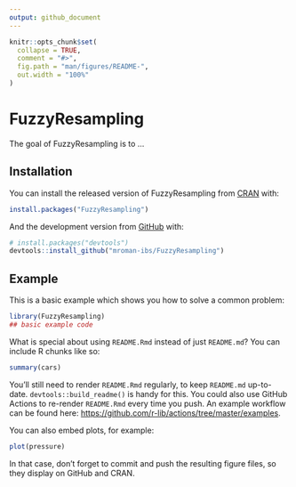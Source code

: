 ```yaml
---
output: github_document
---
```


<!-- README.md is generated from README.Rmd. Please edit that file -->

```r
knitr::opts_chunk$set(
  collapse = TRUE,
  comment = "#>",
  fig.path = "man/figures/README-",
  out.width = "100%"
)
```

# FuzzyResampling

<!-- badges: start -->
<!-- badges: end -->

The goal of FuzzyResampling is to ...

## Installation

You can install the released version of FuzzyResampling from [CRAN](https://CRAN.R-project.org) with:

``` r
install.packages("FuzzyResampling")
```

And the development version from [GitHub](https://github.com/) with:

``` r
# install.packages("devtools")
devtools::install_github("mroman-ibs/FuzzyResampling")
```
## Example

This is a basic example which shows you how to solve a common problem:

```r
library(FuzzyResampling)
## basic example code
```

What is special about using `README.Rmd` instead of just `README.md`? You can include R chunks like so:

```r
summary(cars)
```

You'll still need to render `README.Rmd` regularly, to keep `README.md` up-to-date. `devtools::build_readme()` is handy for this. You could also use GitHub Actions to re-render `README.Rmd` every time you push. An example workflow can be found here: <https://github.com/r-lib/actions/tree/master/examples>.

You can also embed plots, for example:

```r
plot(pressure)
```

In that case, don't forget to commit and push the resulting figure files, so they display on GitHub and CRAN.
